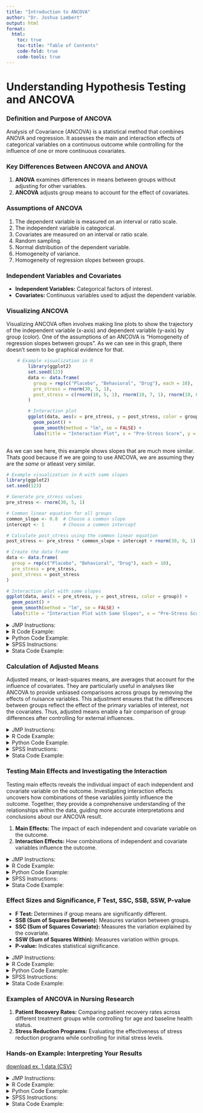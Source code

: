 ```yaml
---
title: "Introduction to ANCOVA"
author: "Dr. Joshua Lambert"
output: html
format:
  html:
    toc: true
    toc-title: "Table of Contents"
    code-fold: true
    code-tools: true
---
```


# Understanding Hypothesis Testing and ANCOVA

### Definition and Purpose of ANCOVA

Analysis of Covariance (ANCOVA) is a statistical method that combines ANOVA and regression. It assesses the main and interaction effects of categorical variables on a continuous outcome while controlling for the influence of one or more continuous covariates.

### Key Differences Between ANCOVA and ANOVA

1.  **ANOVA** examines differences in means between groups without adjusting for other variables.
2.  **ANCOVA** adjusts group means to account for the effect of covariates.

### Assumptions of ANCOVA

1.  The dependent variable is measured on an interval or ratio scale.
2.  The independent variable is categorical.
3.  Covariates are measured on an interval or ratio scale.
4.  Random sampling.
5.  Normal distribution of the dependent variable.
6.  Homogeneity of variance.
7.  Homogeneity of regression slopes between groups.

### Independent Variables and Covariates

-   **Independent Variables:** Categorical factors of interest.
-   **Covariates:** Continuous variables used to adjust the dependent variable.

### Visualizing ANCOVA

Visualizing ANCOVA often involves making line plots to show the trajectory of the independent variable (x-axis) and dependent variable (y-axis) by group (color). One of the assumptions of an ANCOVA is "Homogeneity of regression slopes between groups". As we can see in this graph, there doesn't seem to be graphical evidence for that.

```r
    # Example visualization in R
        library(ggplot2)
        set.seed(123)
        data <- data.frame(
          group = rep(c("Placebo", "Behavioral", "Drug"), each = 10),
          pre_stress = rnorm(30, 5, 1),
          post_stress = c(rnorm(10, 5, 1), rnorm(10, 7, 1), rnorm(10, 6, 1))
        )

        # Interaction plot
        ggplot(data, aes(x = pre_stress, y = post_stress, color = group)) +
          geom_point() +
          geom_smooth(method = "lm", se = FALSE) +
          labs(title = "Interaction Plot", x = "Pre-Stress Score", y = "Post-Stress Score")
      
```

As we can see here, this example shows slopes that are much more similar. Thats good because if we are going to use ANCOVA, we are assuming they are the *same* or atleast very similar.

```r
# Example visualization in R with same slopes
library(ggplot2)
set.seed(123)

# Generate pre_stress values
pre_stress <- rnorm(30, 5, 1)

# Common linear equation for all groups
common_slope <- 0.8  # Choose a common slope
intercept <- 1       # Choose a common intercept

# Calculate post_stress using the common linear equation
post_stress <- pre_stress * common_slope + intercept + rnorm(30, 0, 1)

# Create the data frame
data <- data.frame(
  group = rep(c("Placebo", "Behavioral", "Drug"), each = 10),
  pre_stress = pre_stress,
  post_stress = post_stress
)

# Interaction plot with same slopes
ggplot(data, aes(x = pre_stress, y = post_stress, color = group)) +
  geom_point() +
  geom_smooth(method = "lm", se = FALSE) +
  labs(title = "Interaction Plot with Same Slopes", x = "Pre-Stress Score", y = "Post-Stress Score")

```

<details>

<summary>JMP Instructions:</summary>

<ul>

<li>Go to <code>Analyze</code> \> <code>Fit Model</code>.</li>

<li>Select your categorical variable as the Model Effects and covariate as Continuous.</li>

<li>Click <code>RUN</code>.</li>

<li>Click the red triangle and choose <code>Least Squares Fit</code> to visualize.</li>

</ul>

</details>

<details>

<summary>R Code Example:</summary>

<ul>

<li>

```{=html}
<pre>
        # Example visualization in R
        library(ggplot2)

        data <- data.frame(
          group = rep(c("Placebo", "Behavioral", "Drug"), each = 10),
          pre_stress = rnorm(30, 5, 1),
          post_stress = c(rnorm(10, 5, 1), rnorm(10, 7, 1), rnorm(10, 6, 1))
        )

        # Interaction plot
        ggplot(data, aes(x = pre_stress, y = post_stress, color = group)) +
          geom_point() +
          geom_smooth(method = "lm", se = FALSE) +
          labs(title = "Interaction Plot", x = "Pre-Stress Score", y = "Post-Stress Score")
      </pre>
```
</li>

</ul>

</details>

<details>

<summary>Python Code Example:</summary>

<ul>

<li>

```{=html}
<pre>
# Example visualization in Python
import matplotlib.pyplot as plt
import seaborn as sns
import pandas as pd
import numpy as np

# Generate data
data = pd.DataFrame({
"group": np.repeat(["Placebo", "Behavioral", "Drug"], 10),
"pre_stress": np.random.normal(5, 1, 30),
"post_stress": np.concatenate([np.random.normal(5, 1, 10),
np.random.normal(7, 1, 10),
np.random.normal(6, 1, 10)])
        })

# Interaction plot
sns.lmplot(x="pre_stress", y="post_stress", hue="group", data=data, ci=None)
plt.title("Interaction Plot")
plt.xlabel("Pre-Stress Score")
plt.ylabel("Post-Stress Score")
plt.show()
      </pre>
```
</li>

</ul>

</details>

<details>

<summary>SPSS Instructions:</summary>

<ul>

<li>Go to <code>Analyze</code> \> <code>General Linear Model</code> \> <code>Univariate</code>.</li>

<li>Select your categorical variable as the Fixed Factor and the covariate as Covariate.</li>

<li>Click <code>Plots</code> to visualize the interaction.</li>

</ul>

</details>

<details>

<summary>Stata Code Example:</summary>

<ul>

<li>

```{=html}
<pre>
        // Example visualization in Stata
        sysuse auto, clear
        scatter mpg weight, by(foreign)
        twoway lfitci mpg weight if foreign == 0, addplot(lfitci mpg weight if foreign == 1)
      </pre>
```
</li>

</ul>

</details>

### Calculation of Adjusted Means

Adjusted means, or least-squares means, are averages that account for the influence of covariates. They are particularly useful in analyses like ANCOVA to provide unbiased comparisons across groups by removing the effects of nuisance variables. This adjustment ensures that the differences between groups reflect the effect of the primary variables of interest, not the covariates. Thus, adjusted means enable a fair comparison of group differences after controlling for external influences.

<details>

<summary>JMP Instructions:</summary>

<ul>

<li>Go to <code>Analyze</code> \> <code>Fit Model</code>.</li>

<li>Select your categorical variable as the Model Effects and covariate as Continuous.</li>

<li>Click <code>OK</code>.</li>

<li>Click the red triangle on right side and choose <code>LSMeans Plot</code>.</li>

</ul>

</details>

<details>

<summary>R Code Example:</summary>

<ul>

<li>

```{=html}
<pre>
        # Adjusted means in R
        library(car)
        model <- lm(post_stress ~ group + pre_stress, data = data)
        Anova(model, type = 3)
        lsmeans <- emmeans::emmeans(model, "group")
        print(lsmeans)
      </pre>
```
</li>

</ul>

</details>

<details>

<summary>Python Code Example:</summary>

<ul>

<li>

```{=html}
<pre>
# Adjusted means in Python
import statsmodels.api as sm
from statsmodels.formula.api import ols
import statsmodels.stats.anova as anova

# ANCOVA model
model = ols('post_stress ~ group + pre_stress', data=data).fit()
print(anova.anova_lm(model, typ=3))

# Adjusted means
import statsmodels.stats.multicomp as mc
means = mc.pairwise_tukeyhsd(model.predict(), data['group'])
print(means)
      </pre>
```
</li>

</ul>

</details>

<details>

<summary>SPSS Instructions:</summary>

<ul>

<li>Go to <code>Analyze</code> \> <code>General Linear Model</code> \> <code>Univariate</code>.</li>

<li>Select your categorical variable as the Fixed Factor and the covariate as Covariate.</li>

<li>Click <code>EMMeans</code> and select your categorical variable.</li>

<li>Click <code>Continue</code> and <code>OK</code> to generate adjusted means.</li>

</ul>

</details>

<details>

<summary>Stata Code Example:</summary>

<ul>

<li>

```{=html}
<pre>
        // Adjusted means in Stata
        sysuse auto, clear
        anova mpg foreign weight
        margins foreign, at(weight=(2000 3000 4000))
      </pre>
```
</li>

</ul>

</details>

### Testing Main Effects and Investigating the Interaction

Testing main effects reveals the individual impact of each independent and covariate variable on the outcome. Investigating interaction effects uncovers how combinations of these variables jointly influence the outcome. Together, they provide a comprehensive understanding of the relationships within the data, guiding more accurate interpretations and conclusions about our ANCOVA result.

1.  **Main Effects:** The impact of each independent and covariate variable on the outcome.
2.  **Interaction Effects:** How combinations of independent and covariate variables influence the outcome.

<details>

<summary>JMP Instructions:</summary>

<ul>

<li>Go to <code>Analyze</code> \> <code>Fit Model</code>.</li>

<li>Select your categorical variable as the Model Effects and covariate as Continuous.</li>

<li>Click <code>OK</code>.</li>

<li>Click the red triangle and choose <code>LSMeans Plot</code> and <code>Interaction Plot</code>.</li>

</ul>

</details>

<details>

<summary>R Code Example:</summary>

<ul>

<li>

```{=html}
<pre>
        # Testing main effects and interaction in R
        model <- lm(post_stress ~ group * pre_stress, data = data)
        Anova(model, type = 3)
      </pre>
```
</li>

</ul>

</details>

<details>

<summary>Python Code Example:</summary>

<ul>

<li>

```{=html}
<pre>
        # Testing main effects and interaction in Python
        model = ols('post_stress ~ group * pre_stress', data=data).fit()
        print(anova.anova_lm(model, typ=3))
      </pre>
```
</li>

</ul>

</details>

<details>

<summary>SPSS Instructions:</summary>

<ul>

<li>Go to <code>Analyze</code> \> <code>General Linear Model</code> \> <code>Univariate</code>.</li>

<li>Select your categorical variable as the Fixed Factor and the covariate as Covariate.</li>

<li>Click <code>Plots</code> to generate an Interaction Plot.</li>

<li>Click <code>OK</code> to view the results.</li>

</ul>

</details>

<details>

<summary>Stata Code Example:</summary>

<ul>

<li>

```{=html}
<pre>
        // Testing main effects and interaction in Stata
        sysuse auto, clear
        anova mpg foreign weight foreign#weight
      </pre>
```
</li>

</ul>

</details>

### Effect Sizes and Significance, F Test, SSC, SSB, SSW, P-value

-   **F Test:** Determines if group means are significantly different.
-   **SSB (Sum of Squares Between):** Measures variation between groups.
-   **SSC (Sum of Squares Covariate):** Measures the variation explained by the covariate.
-   **SSW (Sum of Squares Within):** Measures variation within groups.
-   **P-value:** Indicates statistical significance.

<details>

<summary>JMP Instructions:</summary>

<ul>

<li>Go to <code>Analyze</code> \> <code>Fit Model</code>.</li>

<li>Select your categorical variable as the Model Effects and covariate as Continuous.</li>

<li>Click <code>OK</code>.</li>

<li>Click the red triangle and choose <code>Effect Tests</code>.</li>

</ul>

</details>

<details>

<summary>R Code Example:</summary>

<ul>

<li>

```{=html}
<pre>
        # Effect sizes and significance in R
        model <- lm(post_stress ~ group + pre_stress, data = data)
        Anova(model, type = 3)
      </pre>
```
</li>

</ul>

</details>

<details>

<summary>Python Code Example:</summary>

<ul>

<li>

```{=html}
<pre>
        # Effect sizes and significance in Python
        model = ols('post_stress ~ group + pre_stress', data=data).fit()
        print(anova.anova_lm(model, typ=3))
      </pre>
```
</li>

</ul>

</details>

<details>

<summary>SPSS Instructions:</summary>

<ul>

<li>Go to <code>Analyze</code> \> <code>General Linear Model</code> \> <code>Univariate</code>.</li>

<li>Select your categorical variable as the Fixed Factor and the covariate as Covariate.</li>

<li>Click <code>OK</code> to view the results.</li>

</ul>

</details>

<details>

<summary>Stata Code Example:</summary>

<ul>

<li>

```{=html}
<pre>
        // Effect sizes and significance in Stata
        sysuse auto, clear
        anova mpg foreign weight
      </pre>
```
</li>

</ul>

</details>

### Examples of ANCOVA in Nursing Research

1.  **Patient Recovery Rates:** Comparing patient recovery rates across different treatment groups while controlling for age and baseline health status.
2.  **Stress Reduction Programs:** Evaluating the effectiveness of stress reduction programs while controlling for initial stress levels.

### Hands-on Example: Interpreting Your Results

<a href="ancova_ex1.csv" download>download ex. 1 data (CSV)</a>

<details>

<summary>JMP Instructions:</summary>

<ul>

<li>Go to <code>Analyze</code> \> <code>Fit Model</code>.</li>

<li>Select your categorical variable as the Model Effects and covariate as Continuous.</li>

<li>Click <code>OK</code>.</li>

<li>Click the red triangle and choose <code>Effect Tests</code> and <code>LSMeans Plot</code>.</li>

</ul>

</details>

<details>

<summary>R Code Example:</summary>

<ul>

<li>

```{=html}
<pre>
        # Example ANCOVA in R
        model <- lm(post_stress ~ group + pre_stress, data = data)
        summary(model)
        Anova(model, type = 3)
      </pre>
```
</li>

</ul>

</details>

<details>

<summary>Python Code Example:</summary>

<ul>

<li>

```{=html}
<pre>
# Example ANCOVA in Python
from statsmodels.formula.api import ols
from statsmodels.stats.anova import anova_lm
model = ols('post_stress ~ group + pre_stress', data=data).fit()
print(model.summary())
print(anova_lm(model, typ=3))
        
      </pre>
```
</li>

</ul>

</details>

<details>

<summary>SPSS Instructions:</summary>

<ul>

<li>Go to <code>Analyze</code> \> <code>General Linear Model</code> \> <code>Univariate</code>.</li>

<li>Select your categorical variable as the Fixed Factor and the covariate as Covariate.</li>

<li>Click <code>OK</code> to generate the ANCOVA results.</li>

</ul>

</details>

<details>

<summary>Stata Code Example:</summary>

<ul>

<li>

```{=html}
<pre>
        // Example ANCOVA in Stata
        sysuse auto, clear
        anova mpg foreign weight
      </pre>
```
</li>

</ul>

</details>
